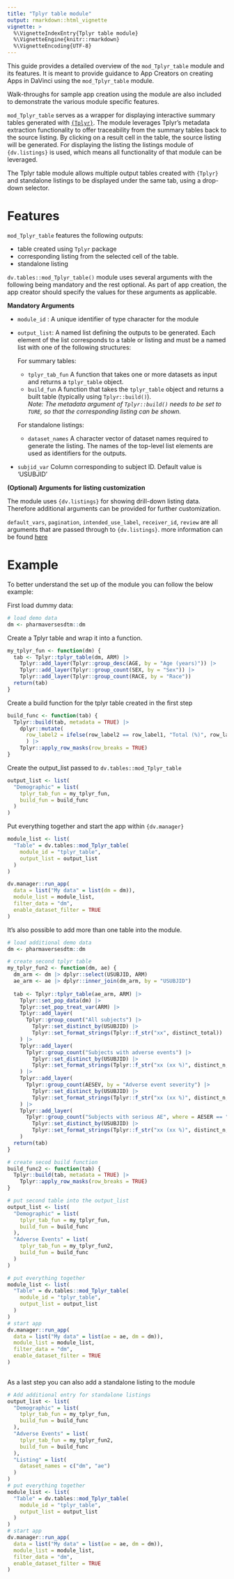```yaml
---
title: "Tplyr table module"
output: rmarkdown::html_vignette
vignette: >
  %\VignetteIndexEntry{Tplyr table module}
  %\VignetteEngine{knitr::rmarkdown}
  %\VignetteEncoding{UTF-8}
---
```


This guide provides a detailed overview of the `mod_Tplyr_table` module and its features. It is meant to provide guidance to App Creators on creating Apps in DaVinci using the `mod_Tplyr_table` module.

Walk-throughs for sample app creation using the module are also included
to demonstrate the various module specific features.


`mod_Tplyr_table` serves as a wrapper for displaying interactive summary tables generated with [`{Tplyr}`](https://atorus-research.github.io/Tplyr/). The module leverages Tplyr’s metadata extraction functionality to offer traceability from the summary tables back to the source listing. By clicking on a result cell in the table, the source listing will be generated. For displaying the listing the listings module of  `{dv.listings}` is used, which means all functionality of that module can be leveraged. 

The Tplyr table module allows multiple output tables created with `{Tplyr}` and standalone listings to be displayed under the same tab, using a drop-down selector.

# Features

`mod_Tplyr_table` features the following outputs:

- table created using `Tplyr` package 
- corresponding listing from the selected cell of the table.
- standalone listing

`dv.tables::mod_Tplyr_table()`
module uses several arguments with the following being mandatory and
the rest optional. As part of app creation, the app
creator should specify the values for these arguments as applicable.

**Mandatory Arguments**

-   `module_id` : A unique identifier of type character for the module

- `output_list`: A named list defining the outputs to be generated. Each element of the list corresponds to a table or listing and must be a named list with one of the following structures:

  For summary tables:
    - `tplyr_tab_fun` A function that takes one or more datasets as input and returns a `tplyr_table` object.
    - `build_fun` A function that takes the `tplyr_table` object and returns a built table (typically using `Tplyr::build()`).  
    *Note:  The metadata argument of `Tplyr::build()` needs to be set to `TURE`, so that the corresponding listing can be shown.*  
    
  For standalone listings:
    - `dataset_names` A character vector of dataset names required to generate the listing.
  The names of the top-level list elements are used as identifiers for the outputs.

-  `subjid_var` Column corresponding to subject ID. Default value is 'USUBJID'

**(Optional) Arguments for listing customization**

The module uses `{dv.listings}` for showing drill-down listing data. Therefore additional arguments can be provided for further customization.

`default_vars`, `pagination`, `intended_use_label`, `receiver_id`, `review` are all arguments that are passed through to `{dv.listings}`. more information can be found [here](https://boehringer-ingelheim.github.io/dv.listings/)

# Example

To better understand the set up of the module you can follow the below example:


First load dummy data:

```r
# load demo data
dm <- pharmaversesdtm::dm
```

Create a Tplyr table and wrap it into a function.

```r
my_tplyr_fun <- function(dm) {
  tab <- Tplyr::tplyr_table(dm, ARM) |>
    Tplyr::add_layer(Tplyr::group_desc(AGE, by = "Age (years)")) |>
    Tplyr::add_layer(Tplyr::group_count(SEX, by = "Sex")) |>
    Tplyr::add_layer(Tplyr::group_count(RACE, by = "Race"))
  return(tab)
}

```

Create a build function for the tplyr table created in the first step

```r
build_func <- function(tab) {
  Tplyr::build(tab, metadata = TRUE) |>
    dplyr::mutate(
      row_label2 = ifelse(row_label2 == row_label1, "Total (%)", row_label2)
      ) |>
    Tplyr::apply_row_masks(row_breaks = TRUE)
}
```

Create the output_list passed to `dv.tables::mod_Tplyr_table`
```r
output_list <- list(
  "Demographic" = list(
    tplyr_tab_fun = my_tplyr_fun,
    build_fun = build_func
  )
)
```

Put everything together and start the app within `{dv.manager}`
```r

module_list <- list(
  "Table" = dv.tables::mod_Tplyr_table(
    module_id = "tplyr_table",
    output_list = output_list
  )
)

dv.manager::run_app(
  data = list("My data" = list(dm = dm)),
  module_list = module_list,
  filter_data = "dm",
  enable_dataset_filter = TRUE
)

```


It's also possible to add more than one table into the module.

```r
# load additional demo data
dm <- pharmaversesdtm::dm 

# create second tplyr table
my_tplyr_fun2 <- function(dm, ae) {
  dm_arm <- dm |> dplyr::select(USUBJID, ARM)
  ae_arm <- ae |> dplyr::inner_join(dm_arm, by = "USUBJID")
  
  tab <- Tplyr::tplyr_table(ae_arm, ARM) |>
    Tplyr::set_pop_data(dm) |>
    Tplyr::set_pop_treat_var(ARM) |>
    Tplyr::add_layer(
      Tplyr::group_count("All subjects") |>
        Tplyr::set_distinct_by(USUBJID) |>
        Tplyr::set_format_strings(Tplyr::f_str("xx", distinct_total))
    ) |>
    Tplyr::add_layer(
      Tplyr::group_count("Subjects with adverse events") |>
        Tplyr::set_distinct_by(USUBJID) |>
        Tplyr::set_format_strings(Tplyr::f_str("xx (xx %)", distinct_n, distinct_pct))
    ) |>
    Tplyr::add_layer(
      Tplyr::group_count(AESEV, by = "Adverse event severity") |>
        Tplyr::set_distinct_by(USUBJID) |>
        Tplyr::set_format_strings(Tplyr::f_str("xx (xx %)", distinct_n, distinct_pct))
    ) |>
    Tplyr::add_layer(
      Tplyr::group_count("Subjects with serious AE", where = AESER == "Y") |>
        Tplyr::set_distinct_by(USUBJID) |>
        Tplyr::set_format_strings(Tplyr::f_str("xx (xx %)", distinct_n, distinct_pct))
    )
  return(tab)
}

# create secod build function 
build_func2 <- function(tab) {
  Tplyr::build(tab, metadata = TRUE) |>
    Tplyr::apply_row_masks(row_breaks = TRUE)
}

# put second table into the output_list
output_list <- list(
  "Demographic" = list(
    tplyr_tab_fun = my_tplyr_fun,
    build_fun = build_func
  ),
  "Adverse Events" = list(
    tplyr_tab_fun = my_tplyr_fun2,
    build_fun = build_func
  )
)

# put everything together 
module_list <- list(
  "Table" = dv.tables::mod_Tplyr_table(
    module_id = "tplyr_table",
    output_list = output_list
  )
)
# start app
dv.manager::run_app(
  data = list("My data" = list(ae = ae, dm = dm)),
  module_list = module_list,
  filter_data = "dm",
  enable_dataset_filter = TRUE
)
  
```

As a last step you can also add a standalone listing to the module

```r
# Add additional entry for standalone listings
output_list <- list(
  "Demographic" = list(
    tplyr_tab_fun = my_tplyr_fun,
    build_fun = build_func
  ),
  "Adverse Events" = list(
    tplyr_tab_fun = my_tplyr_fun2,
    build_fun = build_func
  ),
  "Listing" = list(
    dataset_names = c("dm", "ae")
  )
)
# put everything together 
module_list <- list(
  "Table" = dv.tables::mod_Tplyr_table(
    module_id = "tplyr_table",
    output_list = output_list
  )
)
# start app
dv.manager::run_app(
  data = list("My data" = list(ae = ae, dm = dm)),
  module_list = module_list,
  filter_data = "dm",
  enable_dataset_filter = TRUE
)
```

